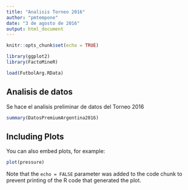 ```yaml
---
title: "Analisis Torneo 2016"
author: "pmtempone"
date: "3 de agosto de 2016"
output: html_document
---
```


```r
knitr::opts_chunk$set(echo = TRUE)

library(ggplot2)
library(FactoMineR)

load(FutbolArg.RData)
```

## Analisis de datos

Se hace el analisis preliminar de datos del Torneo 2016
```r
summary(DatosPremiumArgentina2016)
```

## Including Plots

You can also embed plots, for example:

```r
plot(pressure)
```

Note that the `echo = FALSE` parameter was added to the code chunk to prevent printing of the R code that generated the plot.
